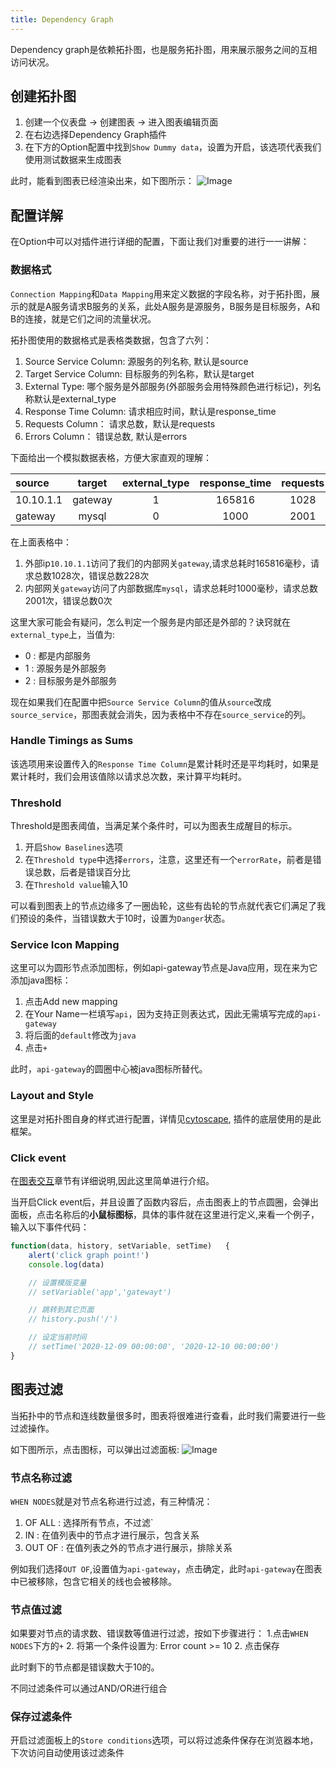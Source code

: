 ```yaml
---
title: Dependency Graph
---
```



Dependency graph是依赖拓扑图，也是服务拓扑图，用来展示服务之间的互相访问状况。

## 创建拓扑图
1. 创建一个仪表盘 -> 创建图表 -> 进入图表编辑页面
2. 在右边选择Dependency Graph插件
3. 在下方的Option配置中找到`Show Dummy data`，设置为开启，该选项代表我们使用测试数据来生成图表


此时，能看到图表已经渲染出来，如下图所示：
<img class=" mx-auto sm:mx-0 sm:flex-shrink-0 h-30"  src="/img/docs/dependency-plugin-1.jpg" alt="Image" />


## 配置详解
在Option中可以对插件进行详细的配置，下面让我们对重要的进行一一讲解：

### 数据格式
`Connection Mapping`和`Data Mapping`用来定义数据的字段名称，对于拓扑图，展示的就是A服务请求B服务的关系，此处A服务是源服务，B服务是目标服务，A和B的连接，就是它们之间的流量状况。

拓扑图使用的数据格式是表格类数据，包含了六列：
1. Source Service Column: 源服务的列名称, 默认是source
2. Target Service Column: 目标服务的列名称，默认是target
3. External Type: 哪个服务是外部服务(外部服务会用特殊颜色进行标记)，列名称默认是external_type
4. Response Time Column: 请求相应时间，默认是response_time
5. Requests Column： 请求总数，默认是requests
6. Errors Column： 错误总数, 默认是errors

下面给出一个模拟数据表格，方便大家直观的理解：

| source  |  target  | external_type | response_time | requests | errors |
|:--------|:--------:|:-------------:|:-------------:|:--------:|:------:|
|10.10.1.1|gateway   | 1            | 165816        | 1028     | 228    |
|gateway  |mysql     | 0            | 1000          | 2001     | 0    |

在上面表格中： 
1. 外部ip`10.10.1.1`访问了我们的内部网关`gateway`,请求总耗时165816毫秒，请求总数1028次，错误总数228次
2. 内部网关`gateway`访问了内部数据库`mysql`，请求总耗时1000毫秒，请求总数2001次，错误总数0次

这里大家可能会有疑问，怎么判定一个服务是内部还是外部的？诀窍就在`external_type`上，当值为:
- 0 : 都是内部服务
- 1 : 源服务是外部服务
- 2 : 目标服务是外部服务

现在如果我们在配置中把`Source Service Column`的值从`source`改成`source_service`，那图表就会消失，因为表格中不存在`source_service`的列。

### Handle Timings as Sums
该选项用来设置传入的`Response Time Column`是累计耗时还是平均耗时，如果是累计耗时，我们会用该值除以请求总次数，来计算平均耗时。

### Threshold
Threshold是图表阈值，当满足某个条件时，可以为图表生成醒目的标示。

1. 开启`Show Baselines`选项
2. 在`Threshold type`中选择`errors`，注意，这里还有一个`errorRate`，前者是错误总数，后者是错误百分比
3. 在`Threshold value`输入10

可以看到图表上的节点边缘多了一圈齿轮，这些有齿轮的节点就代表它们满足了我们预设的条件，当错误数大于10时，设置为`Danger`状态。

### Service Icon Mapping
这里可以为圆形节点添加图标，例如api-gateway节点是Java应用，现在来为它添加java图标：
1. 点击Add new mapping 
2. 在Your Name一栏填写`api`，因为支持正则表达式，因此无需填写完成的`api-gateway`
3. 将后面的`default`修改为`java`
4. 点击`+`

此时，`api-gateway`的圆圈中心被java图标所替代。


### Layout and Style
这里是对拓扑图自身的样式进行配置，详情见[cytoscape](https://github.com/cytoscape/cytoscape.js), 插件的底层使用的是此框架。


### Click event
在[图表交互](/docs-cn/panel-interactive)章节有详细说明,因此这里简单进行介绍。

当开启Click event后，并且设置了函数内容后，点击图表上的节点圆圈，会弹出面板，点击名称后的**小鼠标图标**，具体的事件就在这里进行定义,来看一个例子，输入以下事件代码：
```javascript
function(data, history, setVariable, setTime)   {
    alert('click graph point!')
    console.log(data)

    // 设置模版变量
    // setVariable('app','gatewayt')

    // 跳转到其它页面
    // history.push('/')

    // 设定当前时间
    // setTime('2020-12-09 00:00:00', '2020-12-10 00:00:00')
}
```


## 图表过滤
当拓扑中的节点和连线数量很多时，图表将很难进行查看，此时我们需要进行一些过滤操作。

如下图所示，点击图标，可以弹出过滤面板:
<img class=" mx-auto sm:mx-0 sm:flex-shrink-0 h-96"  src="/img/docs/dependency-plugin-2.jpg" alt="Image" />

### 节点名称过滤
`WHEN NODES`就是对节点名称进行过滤，有三种情况：
1. OF ALL : 选择所有节点，不过滤`
2. IN : 在值列表中的节点才进行展示，包含关系
3. OUT OF : 在值列表之外的节点才进行展示，排除关系

例如我们选择`OUT OF`,设置值为`api-gateway`，点击确定，此时`api-gateway`在图表中已被移除，包含它相关的线也会被移除。

### 节点值过滤
如果要对节点的请求数、错误数等值进行过滤，按如下步骤进行：
1.点击`WHEN NODES`下方的`+`
2. 将第一个条件设置为: Error count >= 10
2. 点击保存

此时剩下的节点都是错误数大于10的。

<TipCompat>不同过滤条件可以通过AND/OR进行组合</TipCompat>

### 保存过滤条件
开启过滤面板上的`Store conditions`选项，可以将过滤条件保存在浏览器本地，下次访问自动使用该过滤条件